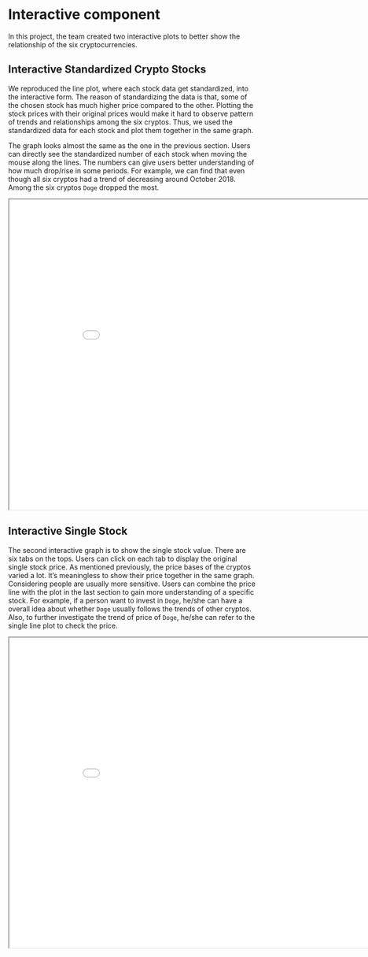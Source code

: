 # Interactive component

In this project, the team created two interactive plots to better show the relationship of the six cryptocurrencies. 

## Interactive Standardized Crypto Stocks

We reproduced the line plot, where each stock data get standardized, into the interactive form. The reason of standardizing the data is that, some of the chosen stock has much higher price compared to the other. Plotting the stock prices with their original prices would make it hard to observe pattern of trends and relationships among the six cryptos. Thus, we used the standardized data for each stock and plot them together in the same graph.

The graph looks almost the same as the one in the previous section. Users can directly see the standardized number of each stock when moving the mouse along the lines. The numbers can give users better understanding of how much drop/rise in some periods. For example, we can find that even though all six cryptos had a trend of decreasing around October 2018. Among the six cryptos `Doge` dropped the most.

<iframe src="interactives/stockScaled.html" width="900" height="630"></iframe>


## Interactive Single Stock

The second interactive graph is to show the single stock value. There are six tabs on the tops. Users can click on each tab to display the original single stock price. As mentioned previously, the price bases of the cryptos varied a lot. It's meaningless to show their price together in the same graph. Considering people are usually more sensitive. Users can combine the price line with the plot in the last section to gain more understanding of a specific stock. For example, if a person want to invest in `Doge`, he/she can have a overall idea about whether `Doge` usually follows the trends of other cryptos. Also, to further investigate the trend of price of `Doge`, he/she can refer to the single line plot to check the price. 

<iframe src="interactives/stock.html" width="900" height="630"></iframe>